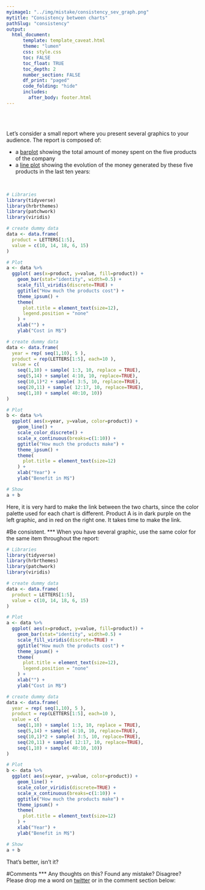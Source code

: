 ```yaml
---
myimage1: "../img/mistake/consistency_sev_graph.png"
mytitle: "Consistency between charts"
pathSlug: "consistency"
output:
  html_document:
      template: template_caveat.html
      theme: "lumen"
      css: style.css
      toc: FALSE
      toc_float: TRUE
      toc_depth: 2
      number_section: FALSE
      df_print: "paged"
      code_folding: "hide"
      includes:
        after_body: footer.html
---
```


<br><br>
<div class="mycontent">

Let's consider a small report where you present several graphics to your audience. The report is composed of:

- a [barplot](https://www.data-to-viz.com/graph/barplot.html) showing the total amount of money spent on the five products of the company
- a [line plot](https://www.data-to-viz.com/graph/line.html) showing the evolution of the money generated by these five products in the last ten years:

<br>

```r
# Libraries
library(tidyverse)
library(hrbrthemes)
library(patchwork)
library(viridis)

# create dummy data
data <- data.frame(
  product = LETTERS[1:5],
  value = c(10, 14, 18, 6, 15)
)

# Plot
a <- data %>%
  ggplot( aes(x=product, y=value, fill=product)) +
    geom_bar(stat="identity", width=0.5) +
    scale_fill_viridis(discrete=TRUE) +
    ggtitle("How much the products cost") +
    theme_ipsum() +
    theme(
      plot.title = element_text(size=12),
      legend.position = "none"
    ) +
    xlab("") +
    ylab("Cost in M$")

# create dummy data
data <- data.frame(
  year = rep( seq(1,10), 5 ),
  product = rep(LETTERS[1:5], each=10 ),
  value = c(
    seq(1,10) + sample( 1:3, 10, replace = TRUE),
    seq(5,14) + sample( 4:10, 10, replace=TRUE),
    seq(10,1)*2 + sample( 3:5, 10, replace=TRUE),
    seq(20,11) + sample( 12:17, 10, replace=TRUE),
    seq(1,10) + sample( 40:10, 10))
)

# Plot
b <- data %>%
  ggplot( aes(x=year, y=value, color=product)) +
    geom_line() +
    scale_color_discrete() +
    scale_x_continuous(breaks=c(1:10)) +
    ggtitle("How much the products make") +
    theme_ipsum() +
    theme(
      plot.title = element_text(size=12)
    ) +
    xlab("Year") +
    ylab("Benefit in M$")

# Show
a + b
```

Here, it is very hard to make the link between the two charts, since the color palette used for each chart is different. Product A is in dark purple on the left graphic, and in red on the right one. It takes time to make the link.



#Be consistent.
***
When you have several graphic, use the same color for the same item throughout the report:


```r
# Libraries
library(tidyverse)
library(hrbrthemes)
library(patchwork)
library(viridis)

# create dummy data
data <- data.frame(
  product = LETTERS[1:5],
  value = c(10, 14, 18, 6, 15)
)

# Plot
a <- data %>%
  ggplot( aes(x=product, y=value, fill=product)) +
    geom_bar(stat="identity", width=0.5) +
    scale_fill_viridis(discrete=TRUE) +
    ggtitle("How much the products cost") +
    theme_ipsum() +
    theme(
      plot.title = element_text(size=12),
      legend.position = "none"
    ) +
    xlab("") +
    ylab("Cost in M$")

# create dummy data
data <- data.frame(
  year = rep( seq(1,10), 5 ),
  product = rep(LETTERS[1:5], each=10 ),
  value = c(
    seq(1,10) + sample( 1:3, 10, replace = TRUE),
    seq(5,14) + sample( 4:10, 10, replace=TRUE),
    seq(10,1)*2 + sample( 3:5, 10, replace=TRUE),
    seq(20,11) + sample( 12:17, 10, replace=TRUE),
    seq(1,10) + sample( 40:10, 10))
)

# Plot
b <- data %>%
  ggplot( aes(x=year, y=value, color=product)) +
    geom_line() +
    scale_color_viridis(discrete=TRUE) +
    scale_x_continuous(breaks=c(1:10)) +
    ggtitle("How much the products make") +
    theme_ipsum() +
    theme(
      plot.title = element_text(size=12)
    ) +
    xlab("Year") +
    ylab("Benefit in M$")

# Show
a + b
```


That's better, isn't it?





#Comments
***
Any thoughts on this? Found any mistake? Disagree? Please drop me a word on [twitter](https://twitter.com/R_Graph_Gallery) or in the comment section below:
<br>



</div>










